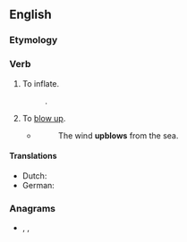 ==English==

===Etymology===
{{prefix|up|blow|lang=en}}

===Verb===
{{en-verb|upblows|upblowing|upblew|upblown}}

# {{lb|en|transitive|obsolete}} To inflate.
#: {{rfquotek|Edmund Spenser}}.
# {{lb|en|transitive|obsolete}} To [[blow up]].
#* {{w|Edmund Spenser}}
#*: The wind '''upblows''' from the sea.

====Translations====
{{trans-top|inflate}}
{{trans-mid}}
* Dutch: {{t+|nl|opblazen}}
* German: {{t+|de|aufblasen}}
{{trans-bottom}}

{{trans-see|blow up}}

===Anagrams===
* {{l|en|blowup}}, {{l|en|blow up}}, {{l|en|blow-up}}